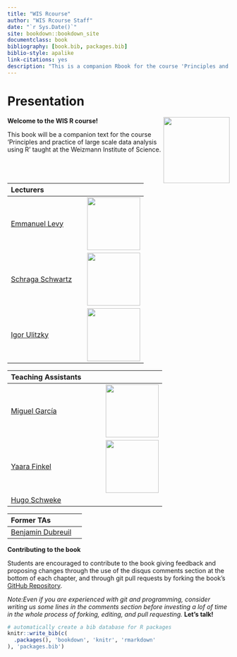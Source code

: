 ```yaml
--- 
title: "WIS Rcourse"
author: "WIS Rcourse Staff"
date: "`r Sys.Date()`"
site: bookdown::bookdown_site
documentclass: book
bibliography: [book.bib, packages.bib]
biblio-style: apalike
link-citations: yes
description: "This is a companion Rbook for the course 'Principles and practice of large scale data analysis using R' taught at the Weizmann Institute of Science"
---
```


# Presentation 

<img style="float: right;" src="media/koffleR.jpg" height="150">

**Welcome to the WIS R course!**

This book will be a companion text for the course 'Principles and practice of
large scale data analysis using R' taught at the Weizmann Institute of Science.


|**Lecturers** | |
|:--|--:|
|[Emmanuel Levy](https://www.weizmann.ac.il/sb/faculty_pages/ELevy/people.html) |![](https://external-content.duckduckgo.com/iu/?u=http%3A%2F%2Fwww.weizmann.ac.il%2Fsb%2Ffaculty_pages%2FELevy%2Fimages%2Fpeople%2Felevy.jpg&f=1&nofb=1){height=120px}|
|[Schraga Schwartz](https://www.weizmann.ac.il/molgen/Schwartz/) |![](https://external-content.duckduckgo.com/iu/?u=https%3A%2F%2Fwww.cnaf.org.cn%2Fwp-content%2Fuploads%2F2019%2F08%2FSchraga-Schwartz.jpg){height=120px} |
|[Igor Ulitzky](https://www.weizmann.ac.il/Biological_Regulation/IgorUlitsky/home) |![](https://external-content.duckduckgo.com/iu/?u=http%3A%2F%2Fblavatnikawards.org%2Fmedia%2Ffiler_public_thumbnails%2Ffiler_public%2Fd4%2Fee%2Fd4ee2659-4384-4993-885d-06b864213180%2Figor_ulitsky_headshot-250x375.jpg__445x564_q85.jpg){height=120px}|

|**Teaching Assistants** | |
|:--|--:|
|[Miguel García](https://angelcampos.github.io/)| ![](https://pbs.twimg.com/profile_images/1315038164222967810/atIJmERS_400x400.jpg){height=120px}|
|[Yaara Finkel](mailto:yaara.finkel@weizmann.ac.il)|![](media/yaara.jpg){height=120px}|
|[Hugo Schweke](mailto:hugo.schweke@weizmann.ac.il)| |

|**Former TAs** | |
|:--|--:|
|[Benjamin Dubreuil](mailto:dubreuil.benjamin@gmail.com)| |

**Contributing to the book**

Students are encouraged to contribute to the book giving feedback and proposing
changes through the use of the disqus comments section at the bottom of each 
chapter, and through git pull requests by forking the book's 
[GitHub Repository](https://github.com/WIS-Rcourse/WIS_Rcourse_book). 

*Note:Even if you are experienced with git and programming, consider writing us
some lines in the comments section before investing a lof of time in the whole 
process of forking, editing, and pull requesting.* **Let's talk!**


```r
# automatically create a bib database for R packages
knitr::write_bib(c(
  .packages(), 'bookdown', 'knitr', 'rmarkdown'
), 'packages.bib')
```
